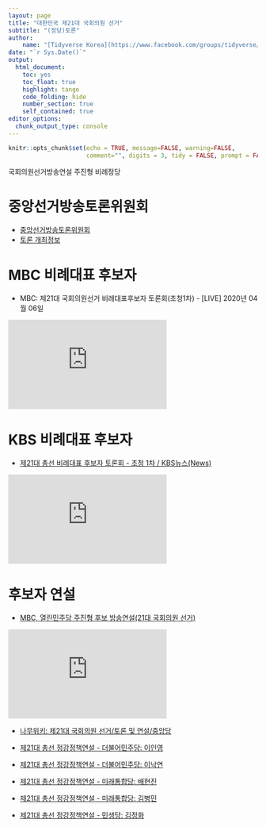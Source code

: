 ```yaml
---
layout: page
title: "대한민국 제21대 국회의원 선거"
subtitle: "(정당)토론"
author:
    name: "[Tidyverse Korea](https://www.facebook.com/groups/tidyverse/)"
date: "`r Sys.Date()`"
output:
  html_document: 
    toc: yes
    toc_float: true
    highlight: tango
    code_folding: hide
    number_section: true
    self_contained: true
editor_options: 
  chunk_output_type: console
---
```


```r
knitr::opts_chunk$set(echo = TRUE, message=FALSE, warning=FALSE,
                      comment="", digits = 3, tidy = FALSE, prompt = FALSE, fig.align = 'center')

```

국회의원선거방송연설 주진형 비례정당

# 중앙선거방송토론위원회

- [중앙선거방송토론위원회](http://www.debates.go.kr/)
- [토론 개최정보](http://www.debates.go.kr/2016_broadcast/broadcast02.php?year=2020&s_ca_name=27)

# MBC 비례대표 후보자

- MBC: 제21대 국회의원선거 비례대표후보자 토론회(초청1차) - [LIVE] 2020년 04월 06일

<iframe width="320" height="180" src="https://www.youtube.com/embed/snsnMlhQP0s" frameborder="0" allow="accelerometer; autoplay; encrypted-media; gyroscope; picture-in-picture" allowfullscreen></iframe>

# KBS 비례대표 후보자

- [제21대 총선 비례대표 후보자 토론회 - 초청 1차 / KBS뉴스(News)](https://www.youtube.com/watch?v=PT55uB9ZQjk)

<iframe width="320" height="180" src="https://www.youtube.com/embed/PT55uB9ZQjk" frameborder="0" allow="accelerometer; autoplay; encrypted-media; gyroscope; picture-in-picture" allowfullscreen></iframe>

# 후보자 연설

- [MBC, 열린민주당 주진형 후보 방송연설(21대 국회의원 선거)](https://www.youtube.com/watch?v=RQu549ZNLpU)

<iframe width="320" height="180" src="https://www.youtube.com/embed/RQu549ZNLpU" frameborder="0" allow="accelerometer; autoplay; encrypted-media; gyroscope; picture-in-picture" allowfullscreen></iframe>

- [나무위키: 제21대 국회의원 선거/토론 및 연설/중앙당](https://namu.wiki/w/%EC%A0%9C21%EB%8C%80%20%EA%B5%AD%ED%9A%8C%EC%9D%98%EC%9B%90%20%EC%84%A0%EA%B1%B0/%ED%86%A0%EB%A1%A0%20%EB%B0%8F%20%EC%97%B0%EC%84%A4/%EC%A4%91%EC%95%99%EB%8B%B9)

- [제21대 총선 정강정책연설 - 더불어민주당: 이인영](https://www.youtube.com/watch?v=sKUYugam2tc)
- [제21대 총선 정강정책연설 - 더불어민주당: 이낙연](https://www.youtube.com/watch?v=lAr5xA_y9Uo)
- [제21대 총선 정강정책연설 - 미래통합당: 배현진](https://www.youtube.com/watch?v=s9MkJqTivOw)
- [제21대 총선 정강정책연설 - 미래통합당: 김병민](https://www.youtube.com/watch?v=gwAz6MifB1c)
- [제21대 총선 정강정책연설 - 민생당: 김정화](https://www.youtube.com/watch?v=MpRotZh0WR4)


